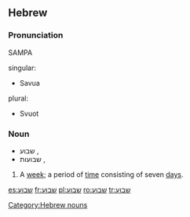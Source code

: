 {{rfc|nonstandard format}}
==Hebrew==

===Pronunciation===
SAMPA
;singular:
* Savua
;plural:
* Svuot

===Noun===
* שבוע {{s}}, {{m}}
* שבועות {{p}}, {{m}}

# A [[week]]; a period of [[time]] consisting of seven [[day]]s.

[[Category:Hebrew nouns]]

[[es:שבוע]]
[[fr:שבוע]]
[[pl:שבוע]]
[[ro:שבוע]]
[[tr:שבוע]]